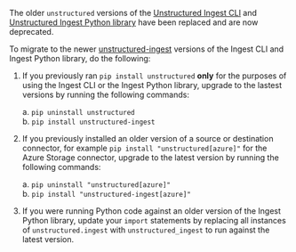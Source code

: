 The older `unstructured` versions of the [Unstructured Ingest CLI](/ingestion/overview#unstructured-ingest-cli) and [Unstructured Ingest Python library](/ingestion/overview#unstructured-ingest-python-library) have been replaced and are now deprecated.

To migrate to the newer [unstructured-ingest](https://pypi.org/project/unstructured-ingest/) versions of the Ingest CLI and Ingest Python library, do the following:

1. If you previously ran `pip install unstructured` **only** for the purposes of using the Ingest CLI or the Ingest Python library, upgrade to the lastest versions by running the following commands:

   a. `pip uninstall unstructured`<br/>
   b. `pip install unstructured-ingest`

2. If you previously installed an older version of a source or destination connector, for example `pip install "unstructured[azure]"` for the Azure Storage connector, upgrade to the latest version by running the following commands:

   a. `pip uninstall "unstructured[azure]"`<br/>
   b. `pip install "unstructured-ingest[azure]"`

3. If you were running Python code against an older version of the Ingest Python library, update your `import` statements by replacing all instances of `unstructured.ingest` with `unstructured_ingest` to run against the latest version.